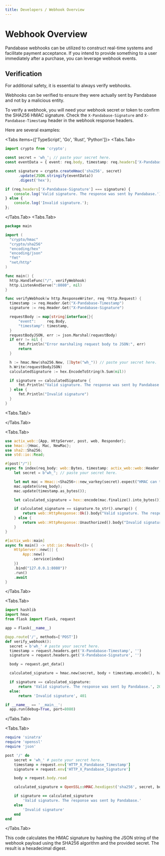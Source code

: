 ```yaml
---
title: Developers / Webhook Overview
---
```



# Webhook Overview

Pandabase webhooks can be utilized to construct real-time systems and facilitate
payment acceptance. If you intend to provide something to a user immediately
after a purchase, you can leverage webhook events.

## Verification

For additional safety, it is essential to always verify webhooks.

Webhooks can be verified to ensure they were actually sent by Pandabase and not
by a malicious entity.

To verify a webhook, you will need your webhook secret or token to confirm the
SHA256 HMAC signature. Check the `X-Pandabase-Signature` and
`X-Pandabase-Timestamp` header in the webhook response headers.

Here are several examples:

<Tabs items={['TypeScript', 'Go', 'Rust', 'Python']}>
<Tabs.Tab>
```ts copy
import crypto from 'crypto';

const secret = 'wh_'; // paste your secret here.
const eventData = { event: req.body, timestamp: req.headers['X-Pandabase-Timestamp'] };

const signature = crypto.createHmac('sha256', secret)
      .update(JSON.stringify(eventData))
      .digest('hex');

if (req.headers['X-Pandabase-Signature'] === signature) {
    console.log('Valid signature. The response was sent by Pandabase.');
} else {
    console.log('Invalid signature.');
};
```
</Tabs.Tab>
<Tabs.Tab>
```go copy
package main

import (
  "crypto/hmac"
  "crypto/sha256"
  "encoding/hex"
  "encoding/json"
  "fmt"
  "net/http"
)

func main() {
  http.HandleFunc("/", verifyWebhook)
  http.ListenAndServe(":8080", nil)
}

func verifyWebhook(w http.ResponseWriter, req *http.Request) {
  timestamp := req.Header.Get("X-Pandabase-Timestamp")
  signature := req.Header.Get("X-Pandabase-Signature")

  requestBody := map[string]interface{}{
      "event":     req.Body,
      "timestamp": timestamp,
  }
  requestBodyJSON, err := json.Marshal(requestBody)
  if err != nil {
      fmt.Println("Error marshaling request body to JSON:", err)
      return
  }

  h := hmac.New(sha256.New, []byte("wh_")) // paste your secret here.
  h.Write(requestBodyJSON)
  calculatedSignature := hex.EncodeToString(h.Sum(nil))

  if signature == calculatedSignature {
      fmt.Println("Valid signature. The response was sent by Pandabase.")
  } else {
      fmt.Println("Invalid signature")
  }
}
```
<Tabs.Tab/>

</Tabs.Tab>

<Tabs.Tab>
```rs copy
use actix_web::{App, HttpServer, post, web, Responder};
use hmac::{Hmac, Mac, NewMac};
use sha2::Sha256;
use std::io::Read;

#[post("/")]
async fn index(req_body: web::Bytes, timestamp: actix_web::web::Header, signature: actix_web::web::Header) -> impl Responder {
    let secret = b"wh_"; // paste your secret here.

    let mut mac = Hmac::<Sha256>::new_varkey(secret).expect("HMAC can take key of any size");
    mac.update(&req_body);
    mac.update(timestamp.as_bytes());

    let calculated_signature = hex::encode(mac.finalize().into_bytes());

    if calculated_signature == signature.to_str().unwrap() {
        return web::HttpResponse::Ok().body("Valid signature. The response was sent by Pandabase.");
    } else {
        return web::HttpResponse::Unauthorized().body("Invalid signature");
    }
}

#[actix_web::main]
async fn main() -> std::io::Result<()> {
    HttpServer::new(|| {
        App::new()
            .service(index)
    })
    .bind("127.0.0.1:8080")?
    .run()
    .await
}
```
</Tabs.Tab>

<Tabs.Tab>
```py copy
import hashlib
import hmac
from flask import Flask, request

app = Flask(__name__)

@app.route('/', methods=['POST'])
def verify_webhook():
  secret = b'wh_' # paste your secret here.
  timestamp = request.headers.get('X-Pandabase-Timestamp', '')
  signature = request.headers.get('X-Pandabase-Signature', '')

  body = request.get_data()

  calculated_signature = hmac.new(secret, body + timestamp.encode(), hashlib.sha256).hexdigest()

  if signature == calculated_signature:
      return 'Valid signature. The response was sent by Pandabase.', 200
  else:
      return 'Invalid signature', 401

if __name__ == '__main__':
  app.run(debug=True, port=8080)
```
</Tabs.Tab>

<Tabs.Tab>
```rb copy
require 'sinatra'
require 'openssl'
require 'json'

post '/' do 
    secret = 'wh_' # paste your secret here.
    timestamp = request.env['HTTP_X_Pandabase_Timestamp'] 
    signature = request.env['HTTP_X_Pandabase_Signature']

    body = request.body.read

    calculated_signature = OpenSSL::HMAC.hexdigest('sha256', secret, body + timestamp.to_s)

    if signature == calculated_signature
        'Valid signature. The response was sent by Pandabase.'
    else 
        'Invalid signature' 
    end 
end
```
</Tabs.Tab>
</Tabs>

This code calculates the HMAC signature by hashing the JSON string of the
webhook payload using the SHA256 algorithm and the provided secret. The result
is a hexadecimal digest.